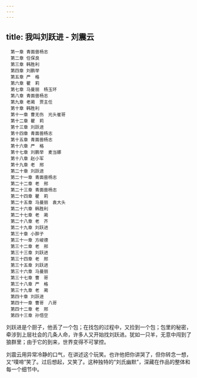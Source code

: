 ```yaml
---
---
---
```

title: 我叫刘跃进 - 刘震云
---


```
　第一章 青面兽杨志
　第二章 任保良
　第三章 韩胜利
　第四章 刘鹏举
　第五章 严　格
　第六章 瞿　莉
　第七章 马曼丽　杨玉环
　第八章 青面兽杨志
　第九章 老蔺　贾主任
　第十章 韩胜利
　第十一章 曹无伤　光头崔哥
　第十二章 瞿　莉
　第十三章 刘跃进
　第十四章 青面兽杨志
　第十五章 青面兽杨志
　第十六章 严　格
　第十七章 刘鹏举　麦当娜
　第十八章 赵小军
　第十九章 老　邢
　第二十章 刘跃进
　第二十一章 青面兽杨志
　第二十二章 老　邢
　第二十三章 青面兽杨志
　第二十四章 瞿　莉
　第二十五章 马曼丽　袁大头
　第二十六章 韩胜利
　第二十七章 老　蔺
　第二十八章 老　齐
　第二十九章 刘跃进
　第三十章 小胖子
　第三十一章 方峻德
　第三十二章 老　邢
　第三十三章 刘跃进
　第三十四章 老　邢
　第三十五章 刘跃进
　第三十六章 马曼丽
　第三十七章 曹　哥
　第三十八章 严　格
　第三十九章 老　蔺
　第四十章 刘跃进
　第四十一章 曹哥　八哥
　第四十二章 老　邢
　第四十三章 孙悟空
```

刘跃进是个厨子，他丢了一个包；在找包的过程中，又捡到一个包；包里的秘密，牵涉到上层社会的几条人命，许多人又开始找刘跃进。犹如一只羊，无意中闯到了狼群里；由于它的到来，世界变得不可掌控。

刘震云用异常冷静的口气，在讲述这个玩笑。也许他把你讲哭了，但你转念一想，又“噗啼”笑了。过后想起，又笑了。这种独特的“刘氏幽默”，深藏在作品的整体和每一个细节中。